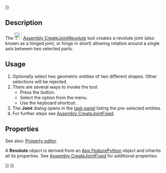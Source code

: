 <languages/>
{{UnfinishedDocu{{#translation:}}}}

{{Docnav
|[[Assembly_CreateJointFixed|CreateJointFixed]]
|[[Assembly_CreateJointCylindrical|CreateJointCylindrical]]
|[[Assembly_Workbench|Assembly]]
|IconL=Assembly_CreateJointFixed.svg
|IconR=Assembly_CreateJointCylindrical.svg
|IconC=Workbench_Assembly.svg
}}

{{GuiCommand
|Name=Assembly CreateJointRevolute
|MenuLocation=Assembly → Revolute Joint
|Workbenches=[[Assembly_Workbench|Assembly]]
|Shortcut={{KEY|R}}
|Version=1.0
|SeeAlso=
}}

==Description==

The [[Image:Assembly_CreateJointRevolute.svg|24px]] [[Assembly_CreateJointRevolute|Assembly CreateJointRevolute]] tool creates a revolute joint (also known as a hinged joint, or hinge in short) allowing rotation around a single axis between two selected parts.

==Usage==

# Optionally select two geometric entities of two different shapes. Other selections will be rejected.
# There are several ways to invoke the tool:
#* Press the {{Button|[[Image:Assembly_CreateJointRevolute.svg|16px]] [[Assembly_CreateJointRevolute|Revolute Joint]]}} button.
#* Select the {{MenuCommand|Assembly → [[Image:Assembly_CreateJointRevolute.svg|16px]] Revolute Joint}} option from the menu.
#* Use the keyboard shortcut: {{KEY|R}}.
# The '''Joint''' dialog opens in the [[Task_panel|task panel]] listing the pre-selected entities.
# For further steps see [[Assembly_CreateJointFixed#Usage|Assembly CreateJointFixed]].

==Properties==

See also: [[Property_editor|Property editor]].

A '''Revolute''' object is derived from an [[App_FeaturePython|App FeaturePython]] object and inherits all its properties. See [[Assembly_CreateJointFixed#Properties|Assembly CreateJointFixed]] for additional properties.


{{Docnav
|[[Assembly_CreateJointFixed|CreateJointFixed]]
|[[Assembly_CreateJointCylindrical|CreateJointCylindrical]]
|[[Assembly_Workbench|Assembly]]
|IconL=Assembly_CreateJointFixed.svg
|IconR=Assembly_CreateJointCylindrical.svg
|IconC=Workbench_Assembly.svg
}}

{{Assembly_Tools_navi{{#translation:}}}}
{{Userdocnavi{{#translation:}}}}